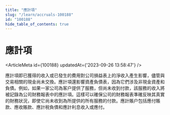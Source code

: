 ```yaml
---
title: "應計項"
slug: "/learn/accruals-100188"
id: "100188"
hide_table_of_contents: true
---
```



# 應計項

<ArticleMeta id={100188} updatedAt={'2023-09-26 13:58:47'} />
<div className='border-solid border-b border-t-0 my-4 border-[var(--ifm-color-gray-300)]' />

應計項即已獲得的收入或已發生的費用對公司損益表上的淨收入產生影響，儘管與交易相關的現金尚未交換。應計項還影響資產負債表，因為它們涉及非現金資產和負債。例如，如果一家公司為客户提供了服務，但尚未收到付款，該服務的收入將被記錄為公司財務報表中的應計項。這樣可以確保公司的財務報表準確反映其真實的財務狀況，即使它尚未收到為所提供的所有服務的付款。應計賬户包括應付賬款、應收賬款、應計税負債和應計利息收入或應付。
